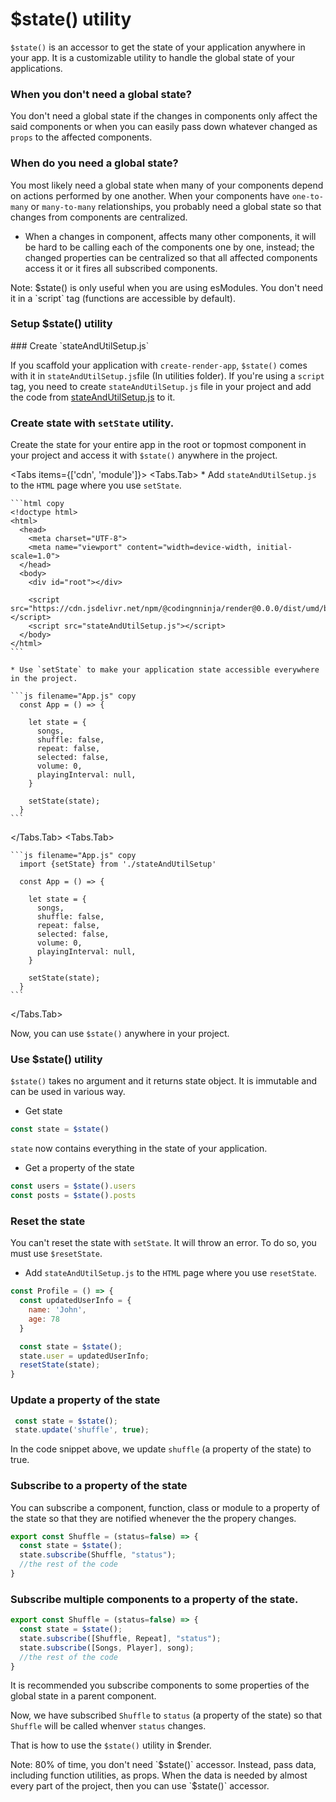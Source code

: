 # $state() utility

`$state()` is an accessor to get the state of your application anywhere in your app. It is a customizable utility to handle the global state of your applications.

### When you don't need a global state?

You don't need a global state if the changes in components only affect the said components or when you can easily pass down whatever changed as `props` to the affected components.

### When do you need a global state?

You most likely need a global state when many of your components depend on 
actions performed by one another. When your components have `one-to-many` or `many-to-many` relationships, you probably need a global state so that changes from components are centralized.

* When a changes in component, affects many other components, it will be hard to be calling each of the components one by one, instead; the changed properties can be centralized so that all affected components access it or it fires all subscribed components.



<Callout type="info" emoji="ℹ️">
  Note: $state() is only useful when you are using esModules. You don't need it in a `script` tag (functions are accessible by default). 
</Callout>

### Setup $state() utility


<Steps>
### Create `stateAndUtilSetup.js`

If you scaffold your application with `create-render-app`, `$state()` comes with it in `stateAndUtilSetup.js`file (In utilities folder). If you're using a `script` tag, you need to create `stateAndUtilSetup.js` file in your project and add the code from [stateAndUtilSetup.js]() to it.

### Create state with `setState` utility.

Create the state for your entire app in the root or topmost component in your project and access it with `$state()` anywhere in the project.


<Tabs items={['cdn', 'module']}>
  <Tabs.Tab> 
    * Add `stateAndUtilSetup.js` to the `HTML` page where you use `setState`.

    ```html copy
    <!doctype html>
    <html>
      <head>
        <meta charset="UTF-8">
        <meta name="viewport" content="width=device-width, initial-scale=1.0">
      </head>
      <body>
        <div id="root"></div>

        <script src="https://cdn.jsdelivr.net/npm/@codingnninja/render@0.0.0/dist/umd/bundle.min.js"></script>
        <script src="stateAndUtilSetup.js"></script>
      </body>
    </html>
    ```

    * Use `setState` to make your application state accessible everywhere in the project.

    ```js filename="App.js" copy
      const App = () => {

        let state = {
          songs,
          shuffle: false,
          repeat: false,
          selected: false,
          volume: 0,
          playingInterval: null,
        }

        setState(state);
      }
    ```
  </Tabs.Tab> 
  <Tabs.Tab> 

    ```js filename="App.js" copy
      import {setState} from './stateAndUtilSetup'

      const App = () => {

        let state = {
          songs,
          shuffle: false,
          repeat: false,
          selected: false,
          volume: 0,
          playingInterval: null,
        }

        setState(state);
      }
    ```
  </Tabs.Tab> 
</Tabs>

Now, you can use `$state()` anywhere in your project.
</Steps>

### Use $state() utility

`$state()` takes no argument and it returns state object. It is immutable and can be used in various way.

* Get state

```js copy
const state = $state()
```

`state` now contains everything in the state of your application.

* Get a property of the state

```js copy
const users = $state().users
const posts = $state().posts
```

### Reset the state

You can't reset the state with `setState`. It will throw an error. To do so, you must use `$resetState`.

* Add `stateAndUtilSetup.js` to the `HTML` page where you use `resetState`.

```js filename="Profile.js" copy
const Profile = () => {
  const updatedUserInfo = {
    name: 'John',
    age: 78
  }

  const state = $state();
  state.user = updatedUserInfo;
  resetState(state);
}
```

### Update a property of the state

```js copy
 const state = $state();
 state.update('shuffle', true);
```

In the code snippet above, we update `shuffle` (a property of the state) to true.

### Subscribe to a property of the state

You can subscribe a component, function, class or module to a property of the state so that they are notified whenever the the propery changes.

```js copy
export const Shuffle = (status=false) => {
  const state = $state();
  state.subscribe(Shuffle, "status");
  //the rest of the code
}
```

### Subscribe multiple components to a property of the state.

```js copy
export const Shuffle = (status=false) => {
  const state = $state();
  state.subscribe([Shuffle, Repeat], "status");
  state.subscribe([Songs, Player], song);
  //the rest of the code
}
```

It is recommended you subscribe components to some properties of the global state in a parent component.

Now, we have subscribed `Shuffle` to `status` (a property of the state) so that `Shuffle` will be called whenver `status` changes. 

That is how to use the `$state()` utility in $render.

<Callout type="info" emoji="ℹ️">
  Note: 80% of time, you don't need `$state()` accessor. Instead, pass data, including function utilities, as props. When the data is needed by almost every part of the project, then you can use `$state()` accessor. 
</Callout>




